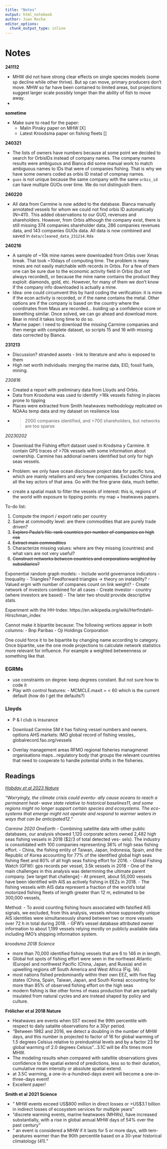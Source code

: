 ```yaml
---
title: "Notes"
output: html_notebook
author: Juan Rocha
editor_options: 
  chunk_output_type: inline
---
```


# Notes

**241112**

- MHW did not have strong clear effects on single species models (some sp decline while other thrive). But sp can move, primary producers don't move. MHW so far have been contained to limited areas, but projections suggest larger scale possibly longer than the ability of fish to move away.
- 

**sometime**

- Make sure to read for the paper:
    - Malin Pinsky paper on MHW [X]
    - Latest Kroodsma paper on fishing fleets []


**240321**

- The lists of owners have numbers because at some point we decided to search for OrbisIDs instead of company names. The company names results were ambiguous and Bianca did some manual work to match ambiguous names to IDs that were of companies fishing. That is why we have some owners coded as orbis ID instad of compnay names.
- `guos` is not unique because the same company with the same `orbis_id` can have multiple GUOs over time. We do not distinguish them.

**240220**

- All data from Carmine is now added to the database. Bianca manually annotated vessels for whom we could not find orbis ID automatically (N=411). This added observations to our GUO, revenues and shareholders. However, from Orbis although the company exist, there is still missing 374 companies shareholder data, 286 companies revenues data, and 143 companies GUOs data. All data is now combined and saved in `data/cleaned_data_231214.Rda`

**240216**

- A sample of ~10k mine names were downloaded from Orbis over Xmas break. That took ~10days of computing time. The problem is many mines are not easily matchable with records in Orbis. For a few of them one can be sure due to the economic activity field in Orbis (but not always recorded), or because the mine name contains the product they exploit: diamonds, gold, etc. However, for many of them we don't know if the company info downloaded is actually a mine.
- Idea: one could circumvent this by hard coding the verification: it is mine if the econ activity is recorded, or if the name contains the metal. Other options are if the company is based on the country where the coordinates from Maus are recorded... buiding up a confidence score or something similar. Once solved, we can go ahead and download more. Bear in mind it takes long time to do so.
- Marine paper: I need to download the missing Carmine companies and then merge with complete dataset, so scripts 15 and 16 with missing data corrected by Bianca.


**231213**

- Discussion? stranded assets - link to literature and who is exposed to them
- High net worth individuals: merging the marine data, EID, fossil fuels, mining.

*230816*

- Created a report with preliminary data from Lloyds and Orbis. 
- Data from Kroodsma was used to identify >16k vessels fishing in places prone to tipping
- Places were extracted from Smith heatwaves methodology replicated on NOAAs temp data and my dataset on resilience loss
- > 2000 companies identified, and >700 shareholders, but networks are too sparse

*20230202*

- Download the Fishing effort dataset used in Krodsma y Carmine. It contain GPS traces of >70k vessels with some information about ownership. Carmine has addional owners identified but only for high seas vessels.
- Problem: we only have ocean disclosure project data for pacific tuna, which are mainly retailiers and very few companies. Excludes China and all the key actors of that area. Go with the fine grane data, much better.

- create a spatial mask to filter the vessels of interest: this is, regions of the world with exposure to tipping points: my map + heatwaves papers.


To-do list:

1. Compute the import / export ratio per country
2. Same at commodity level: are there commodities that are purely trade driven?
3. ~~Explore Paula's file: rank countries per number of companies on high risk~~
4. ~~Extract main commodities~~
5. Characterize missing values: where are they missing (countries) and what vars are not very useful?
6. ~~Construct networks between countries and corporations weighted by subsidiaries?~~

Exponential random graph models:
- Include world governance indicators
- Inequality
- Triangles? Feedforward triangles -> theory on instability?
- Valued ergm with number of companes count on link weight?
- Create network of investors combined for all cases
- Create investor - country (where investors are based)
- The later two should provide descriptive stats.

Experiment with the HH-Index: https://en.wikipedia.org/wiki/Herfindahl–Hirschman_index

Cannot make it bipartite because:
The following vertices appear in both columns:
	- Bnp Paribas
	- Oji Holdings Corporation

One could force it to be bipartite by changing name according to category. Once bipartite, use the one mode projections to calculate network statistics more relevant for influence. For example a weighted betweenness or something like that. 

### EGRMs

- use constraints on degree: keep degrees constant. But not sure how to code it
- Play with control features:
        - MCMCLE.maxit = < 60 which is the current default (how do I get the defaults?)
        
        
        
### Lloyds

- P & I club is insurance
- Download Carmine SM it has fishing vessel numbers and owners.
opitions AHS markets: IMO global record of fishing vessles,. globalrecord.fao.org/vessels

- Overlay management areas RFMO regional fisheries managmenet organisations maps...regulatory body that groups the relevant countries that need to cooperate to handle potential shifts in the fisheries.



## Readings

*[Hobday et al 2023 Nature](https://doi.org/10.1038/d41586-023-02730-2)*

_"Worryingly, the climate crisis could eventu- ally cause oceans to reach a permanent heat- wave state relative to historical baselines11, and some regions might no longer support certain species and ecosystems. The eco- systems that emerge might not operate and respond to warmer waters in ways that can be anticipated12."_

*Carmine 2020 OneEarth*
- Combining satellite data with other public databases, our analysis showed 1,120 corporate actors owned 2,482 high seas fishing vessels in 2018 ($2/3 of total detected ves- sels). The industry is consolidated with 100 companies representing 36% of high seas fishing effort.
- China, the fishing entity of Taiwan, Japan, Indonesia, Spain, and the Republic of Korea accounting for 77% of the identified global high seas fishing fleet and 80% of all high seas fishing effort for 2016.
- Global Fishing Watch (GFW): gps records per vessel, 3.5k vessels in 2018
- One of the main challenges in this analysis was determining the ultimate parent company. [we target that challenge]
- At present, about 55,000 vessels have been identified with AIS as actively fishing in EEZs in 2018.
- The fishing vessels with AIS data represent a fraction of the world’s total motorized fishing fleets of length greater than 12 m, estimated to be 300,000 vessels,

Method:
-  To avoid counting fishing hours associated with falsified AIS signals, we excluded, from this analysis, vessels whose supposedly unique AIS identities were simultaneously shared between two or more vessels over 72 h in total during 2018.
- GFW’s vessel database attributed owner information to about 1,199 vessels relying mostly on publicly available data including IMO’s shipping information system.

*kroodsma 2018 Science*

- more than 70,000 identified fishing vessels that are 6 to 146 m in length. 
- Global hot spots of fishing effort were seen in the northeast Atlantic (Europe) and northwest Pacific (China, Japan, and Russia) and in upwelling regions off South America and West Africa (Fig. 1A).
- most nations fished predominantly within
their own EEZ, with five flag states (China, Spain, Taiwan, Japan, and South Korea) accounting for more than 85% of observed fishing effort on the high seas
- modern fishing is like other forms of mass production that are partially insulated from natural cycles and are instead shaped by policy and culture.

**Frölicher et al 2018 Nature**

- Heatwaves are events when SST exceed the 99th percentile with respect to daily satalite observations for a 30yr period. 
- "Between 1982 and 2016, we detect a doubling in the number of MHW days, and this number is projected to factor of 16 for global warming of 1.5 degrees Celsius relative to preindustrial levels and by a factor 23 for global warming of 2.0 degrees Celsius"...3.1C will be 41x times more MHW.
- The modeling results when compared with satellite observations gives confidence to the spatial extend of predictions, less so to their duration, cumulative mean intensity or absolute spatial extend.
- at 3.5C warming, a one-in-a-hundred-days event will become a one-in-three-days event!
- Excellent paper!

**Smith et al 2021 Science**

- " MHW events exceed US\$800 million in direct losses or >US\$3.1 billion in indirect losses of ecosystem services for multiple years"
- "discrete warming events, marine heatwaves (MHWs), have increased substantially, with a rise in global annual MHW days of 54% over the past century"
- " an event is considered a MHW if it lasts for 5 or more days, with tem- peratures warmer than the 90th percentile based on a 30-year historical climatology (41)."


